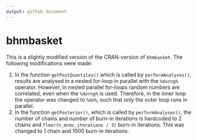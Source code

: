 ```yaml
---
output: github_document
---
```


# bhmbasket

This is a slightly modified version of the CRAN-version of `bhmbasket`. The following modifications were made:

1. In the function `getPostQuantiles()` which is called by `performAnalyses()`, results are analysed in a nested for-loop in parallel with the `%dorng%` operator. However, in nested parallel for-loops random numbers are correlated, even when the `%dorng%` is used. Therefore, in the inner loop the operator was changed to `%do%`, such that only the outer loop runs in parallel.
2. In the function `getPosterior()`, which is called by `performAnalyses()`, the number of chains and number of burn-in iterations is hardcoded to 2 chains and `floor(n_mcmc_iterations / 3)` burn-in iterations. This was changed to 1 chain and 1000 burn-in iterations.

